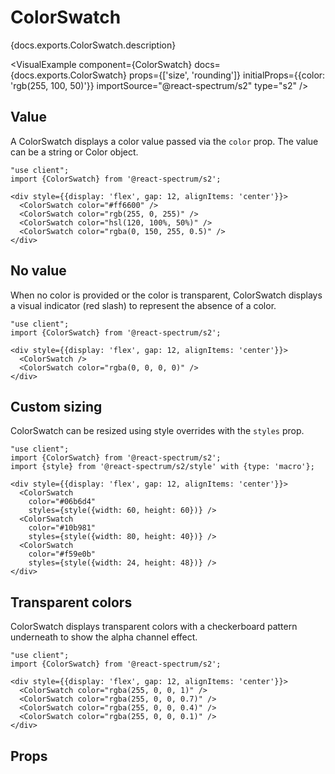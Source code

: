 

# ColorSwatch

<PageDescription>{docs.exports.ColorSwatch.description}</PageDescription>

<VisualExample
  component={ColorSwatch}
  docs={docs.exports.ColorSwatch}
  props={['size', 'rounding']}
  initialProps={{color: 'rgb(255, 100, 50)'}}
  importSource="@react-spectrum/s2"
  type="s2" />

## Value

A ColorSwatch displays a color value passed via the `color` prop. The value can be a string or Color object.

```tsx render
"use client";
import {ColorSwatch} from '@react-spectrum/s2';

<div style={{display: 'flex', gap: 12, alignItems: 'center'}}>
  <ColorSwatch color="#ff6600" />
  <ColorSwatch color="rgb(255, 0, 255)" />
  <ColorSwatch color="hsl(120, 100%, 50%)" />
  <ColorSwatch color="rgba(0, 150, 255, 0.5)" />
</div>
```

## No value

When no color is provided or the color is transparent, ColorSwatch displays a visual indicator (red slash) to represent the absence of a color.

```tsx render
"use client";
import {ColorSwatch} from '@react-spectrum/s2';

<div style={{display: 'flex', gap: 12, alignItems: 'center'}}>
  <ColorSwatch />
  <ColorSwatch color="rgba(0, 0, 0, 0)" />
</div>
```

## Custom sizing

ColorSwatch can be resized using style overrides with the `styles` prop.

```tsx render
"use client";
import {ColorSwatch} from '@react-spectrum/s2';
import {style} from '@react-spectrum/s2/style' with {type: 'macro'};

<div style={{display: 'flex', gap: 12, alignItems: 'center'}}>
  <ColorSwatch
    color="#06b6d4"
    styles={style({width: 60, height: 60})} />
  <ColorSwatch
    color="#10b981"
    styles={style({width: 80, height: 40})} />
  <ColorSwatch
    color="#f59e0b"
    styles={style({width: 24, height: 48})} />
</div>
```

## Transparent colors

ColorSwatch displays transparent colors with a checkerboard pattern underneath to show the alpha channel effect.

```tsx render hideImports
"use client";
import {ColorSwatch} from '@react-spectrum/s2';

<div style={{display: 'flex', gap: 12, alignItems: 'center'}}>
  <ColorSwatch color="rgba(255, 0, 0, 1)" />
  <ColorSwatch color="rgba(255, 0, 0, 0.7)" />
  <ColorSwatch color="rgba(255, 0, 0, 0.4)" />
  <ColorSwatch color="rgba(255, 0, 0, 0.1)" />
</div>
```

## Props

<PropTable component={docs.exports.ColorSwatch} links={docs.links} />

